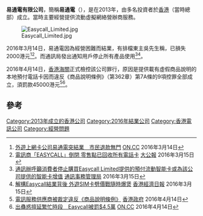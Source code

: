 '''易通電有限公司'''，簡稱'''易通電'''（{{lang-en|'''Easycall Limited'''}}），是在2013年，由多名投資者於[[香港|香港]]（當時總部）成立。當時主要經營提供流動虛擬網絡營辦商服務。

[[File:Easycall_Limited.jpg|thumb]]

2016年3月14日，易通電因為經營困難而結業，有排檔東主吳先生稱，已損失2000港元<ref>[http://hk.on.cc/hk/bkn/cnt/news/20160314/bkn-20160314230152168-0314_00822_001.html 外遊上網卡公司易通電突結業　市民退款無門] {{Wayback|url=http://hk.on.cc/hk/bkn/cnt/news/20160314/bkn-20160314230152168-0314_00822_001.html |date=20160414072646 }}[[ON.CC|ON.CC]] 2016年3月14日</ref><ref>[http://news.takungpao.com.hk/hkol/jsxw/2016-03/3293657_print.html 電訊商「EASYCALL」倒閉 零售點已回收所有電話卡] {{Wayback|url=http://news.takungpao.com.hk/hkol/jsxw/2016-03/3293657_print.html |date=20160811105538 }}[[大公報|大公報]] 2016年3月15日</ref>。而通訊局發出通知用戶停止所有產品使用<ref>[http://www.ofca.gov.hk/tc/consumer_focus/education_corner/alerts/general_mobile/consumers_advised_not_to_purchase_or_re_charge_pre/index.html 通訊辦呼籲消費者停止購買Easycall Limited提供的預付流動智能卡或為該公司提供的智能卡增值] {{Wayback|url=http://www.ofca.gov.hk/tc/consumer_focus/education_corner/alerts/general_mobile/consumers_advised_not_to_purchase_or_re_charge_pre/index.html |date=20160709082521 }}[[通訊事務管理局|通訊事務管理局]] 2016年3月15日</ref><ref>[http://topick.hket.com/article/1389750/%E8%A7%A3%E6%A7%8BEasycall%E7%B5%90%E6%A5%AD%E8%83%8C%E5%BE%8C%20%20%20%E5%A4%96%E9%81%8ASIM%E5%8D%A1%E5%8A%88%E5%83%B9%E6%88%B0%E9%9A%A8%E6%99%82%E7%88%86%E7%85%B2 解構Easycall結業背後 外遊SIM卡劈價戰隨時爆煲] {{Wayback|url=http://topick.hket.com/article/1389750/%E8%A7%A3%E6%A7%8BEasycall%E7%B5%90%E6%A5%AD%E8%83%8C%E5%BE%8C%20%20%20%E5%A4%96%E9%81%8ASIM%E5%8D%A1%E5%8A%88%E5%83%B9%E6%88%B0%E9%9A%A8%E6%99%82%E7%88%86%E7%85%B2 |date=20160814092955 }}[[香港經濟日報|香港經濟日報]] 2016年3月15日</ref>。

2016年4月14日，[[香港海關|香港海關]]正式檢控該公司罪行，原因是提供載有虛假商品說明的本地預付電話卡因而違反《商品說明條例》（第362章）第7A條的9項控罪全部成立，須罰款45000港元<ref>[http://www.info.gov.hk/gia/general/201604/14/P201604140770.htm 電訊服務供應商被裁定違反《商品說明條例》] {{Wayback|url=http://www.info.gov.hk/gia/general/201604/14/P201604140770.htm |date=20190901032949 }}[[香港政府|香港政府]] 2016年4月14日</ref><ref>[http://hk.on.cc/hk/bkn/cnt/news/20160414/bkn-20160414194521200-0414_00822_001.html 出蠱惑擅延繁忙時段　Easycall被罰$4.5萬] {{Wayback|url=http://hk.on.cc/hk/bkn/cnt/news/20160414/bkn-20160414194521200-0414_00822_001.html |date=20160822185619 }}[[ON.CC|ON.CC]] 2016年4月14日</ref>。

== 參考 ==
{{Reflist}}

[[Category:2013年成立的香港公司|Category:2013年成立的香港公司]]
[[Category:2016年結業公司|Category:2016年結業公司]]
[[Category:香港電訊公司|Category:香港電訊公司]]
[[Category:經營問題|Category:經營問題]]